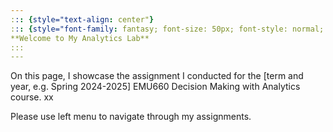 ```yaml
---
::: {style="text-align: center"}
::: {style="font-family: fantasy; font-size: 50px; font-style: normal; font-variant: small-caps; font-weight: 700; line-height: 39.6px; color: #333333;"}
**Welcome to My Analytics Lab**
:::
---
```


On this page, I showcase the assignment I conducted for the \[term and year, e.g. Spring 2024-2025\] EMU660 Decision Making with Analytics course. xx

Please use left menu to navigate through my assignments.
